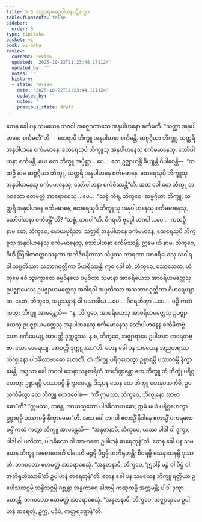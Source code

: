 ```yaml
---
title: 5.5 အဇ္ဈာရာမေဥပါဟနပဋိက္ခေပ
tableOfContents: false
sidebar:
  order: 5
type: tipitaka
basket: vi
book: vi-maha
review:
  current: review
  updated: '2025-10-22T11:23:44.171124'
  updated_by: ''
  notes: ''
  history:
  - state: review
    date: '2025-10-22T11:23:44.171124'
    updated_by: ''
    notes: ''
    previous_state: draft
---
```



<ReviewStatus review={frontmatter.review} showDetails={true} />

<HypothesisAnnotation frontmatter={frontmatter} />

<DynamicBreadcrumb />

<Division number="248" book="vi-maha" e="ch" v="3" p="275">

<Paragraph number="1153" book="vi-maha">
တေန ခေါ ပန သမယေန ဘဂဝါ အဇ္ဈောကာသေ အနုပါဟနော စင်္ကမတိ. “သတ္ထာ အနုပါဟနော စင်္ကမတီ”တိ—  ထေရာပိ ဘိက္ခူ အနုပါဟနာ စင်္ကမန္တိ. ဆဗ္ဗဂ္ဂိယာ ဘိက္ခူ, သတ္ထရိ အနုပါဟနေ စင်္ကမမာနေ, ထေရေသုပိ ဘိက္ခူသု အနုပါဟနေသု စင်္ကမမာနေသု, သော်ပါဟနာ စင်္ကမန္တိ. ယေ တေ ဘိက္ခူ အပ္ပိစ္ဆာ …ပေ…  တေ ဥဇ္ဈာယန္တိ ခိယျန္တိ ဝိပါစေန္တိ—  “ကထဉှိ နာမ ဆဗ္ဗဂ္ဂိယာ ဘိက္ခူ, သတ္ထရိ အနုပါဟနေ စင်္ကမမာနေ, ထေရေသုပိ ဘိက္ခူသု အနုပါဟနေသု စင်္ကမမာနေသု, သော်ပါဟနာ စင်္ကမိဿန္တီ”တိ. အထ ခေါ တေ ဘိက္ခူ ဘဂဝတော ဧတမတ္ထံ အာရောစေသုံ …ပေ…  “သစ္စံ ကိရ, ဘိက္ခဝေ, ဆဗ္ဗဂ္ဂိယာ ဘိက္ခူ, သတ္ထရိ အနုပါဟနေ စင်္ကမမာနေ, ထေရေသုပိ ဘိက္ခူသု အနုပါဟနေသု စင်္ကမမာနေသု, သော်ပါဟနာ စင်္ကမန္တီ”တိ? “သစ္စံ, ဘဂဝါ”တိ. ဝိဂရဟိ ဗုဒ္ဓေါ ဘဂဝါ …ပေ…  ကထဉှိ နာမ တေ, ဘိက္ခဝေ, မောဃပုရိသာ, သတ္ထရိ အနုပါဟနေ စင်္ကမမာနေ, ထေရေသုပိ ဘိက္ခူသု အနုပါဟနေသု စင်္ကမမာနေသု, သော်ပါဟနာ စင်္ကမိဿန္တိ. ဣမေ ဟိ နာမ, ဘိက္ခဝေ, ဂိဟီ ဩဒါတဝတ္ထဝသနကာ အဘိဇီဝနိကဿ သိပ္ပဿ ကာရဏာ အာစရိယေသု သဂါရဝါ သပ္ပတိဿာ သဘာဂဝုတ္တိကာ ဝိဟရိဿန္တိ. ဣဓ ခေါ တံ, ဘိက္ခဝေ, သောဘေထ, ယံ တုမှေ ဧဝံ သွာက္ခာတေ ဓမ္မဝိနယေ ပဗ္ဗဇိတာ သမာနာ အာစရိယေသု အာစရိယမတ္တေသု ဥပဇ္ဈာယေသု ဥပဇ္ဈာယမတ္တေသု အဂါရဝါ အပ္ပတိဿာ အသဘာဂဝုတ္တိကာ ဝိဟရေယျာထ. နေတံ, ဘိက္ခဝေ, အပ္ပသန္နာနံ ဝါ ပသာဒါယ …ပေ…  ဝိဂရဟိတွာ …ပေ…  ဓမ္မိံ ကထံ ကတွာ ဘိက္ခူ အာမန္တေသိ—  “န, ဘိက္ခဝေ, အာစရိယေသု အာစရိယမတ္တေသု ဥပဇ္ဈာယေသု ဥပဇ္ဈာယမတ္တေသု အနုပါဟနေသု စင်္ကမမာနေသု သော်ပါဟနေန စင်္ကမိတဗ္ဗံ. ယော စင်္ကမေယျ, အာပတ္တိ ဒုက္ကဋဿ. န စ, ဘိက္ခဝေ, အဇ္ဈာရာမေ ဥပါဟနာ ဓာရေတဗ္ဗာ. ယော ဓာရေယျ, အာပတ္တိ ဒုက္ကဋဿာ”တိ.
</Paragraph>

</Division>
<Division number="249" book="vi-maha" e="ch" v="3" p="276">

<Paragraph number="1154" book="vi-maha">
တေန ခေါ ပန သမယေန အညတရဿ ဘိက္ခုနော ပါဒခိလာဗာဓော ဟောတိ. တံ ဘိက္ခူ ပရိဂ္ဂဟေတွာ ဥစ္စာရမ္ပိ ပဿာဝမ္ပိ နိက္ခာမေန္တိ. အဒ္ဒသာ ခေါ ဘဂဝါ သေနာသနစာရိကံ အာဟိဏ္ဍန္တော တေ ဘိက္ခူ တံ ဘိက္ခုံ ပရိဂ္ဂဟေတွာ ဥစ္စာရမ္ပိ ပဿာဝမ္ပိ နိက္ခာမေန္တေ, ဒိသွာန ယေန တေ ဘိက္ခူ တေနုပသင်္ကမိ, ဥပသင်္ကမိတွာ တေ ဘိက္ခူ ဧတဒဝေါစ—  “ကိံ ဣမဿ, ဘိက္ခဝေ, ဘိက္ခုနော အာဗာဓော”တိ? “ဣမဿ, ဘန္တေ, အာယသ္မတော ပါဒခိလာဗာဓော; ဣမံ မယံ ပရိဂ္ဂဟေတွာ ဥစ္စာရမ္ပိ ပဿာဝမ္ပိ နိက္ခာမေမာ”တိ. အထ ခေါ ဘဂဝါ ဧတသ္မိံ နိဒါနေ ဧတသ္မိံ ပကရဏေ ဓမ္မိံ ကထံ ကတွာ ဘိက္ခူ အာမန္တေသိ—  “အနုဇာနာမိ, ဘိက္ခဝေ, ယဿ ပါဒါ ဝါ ဒုက္ခာ, ပါဒါ ဝါ ဖလိတာ, ပါဒခိလော ဝါ အာဗာဓော ဥပါဟနံ ဓာရေတုန်”တိ.
</Paragraph>

<Paragraph number="1155" book="vi-maha">
တေန ခေါ ပန သမယေန ဘိက္ခူ အဓောတေဟိ ပါဒေဟိ မဉ္စမ္ပိ ပီဌမ္ပိ အဘိရုဟန္တိ; စီဝရမ္ပိ သေနာသနမ္ပိ ဒုဿတိ. ဘဂဝတော ဧတမတ္ထံ အာရောစေသုံ. “အနုဇာနာမိ, ဘိက္ခဝေ, ‘ဣဒါနိ မဉ္စံ ဝါ ပီဌံ ဝါ အဘိရုဟိဿာမီ’တိ ဥပါဟနံ ဓာရေတုန်”တိ.
</Paragraph>

<Paragraph number="1156" book="vi-maha">
တေန ခေါ ပန သမယေန ဘိက္ခူ ရတ္တိယာ ဥပေါသထဂ္ဂမ္ပိ သန္နိသဇ္ဇမ္ပိ ဂစ္ဆန္တာ အန္ဓကာရေ ခါဏုမ္ပိ ကဏ္ဋကမ္ပိ အက္ကမန္တိ; ပါဒါ ဒုက္ခာ ဟောန္တိ. ဘဂဝတော ဧတမတ္ထံ အာရောစေသုံ. “အနုဇာနာမိ, ဘိက္ခဝေ, အဇ္ဈာရာမေ ဥပါဟနံ ဓာရေတုံ, ဥက္ကံ, ပဒီပံ, ကတ္တရဒဏ္ဍန်”တိ.
</Paragraph>
</Division>